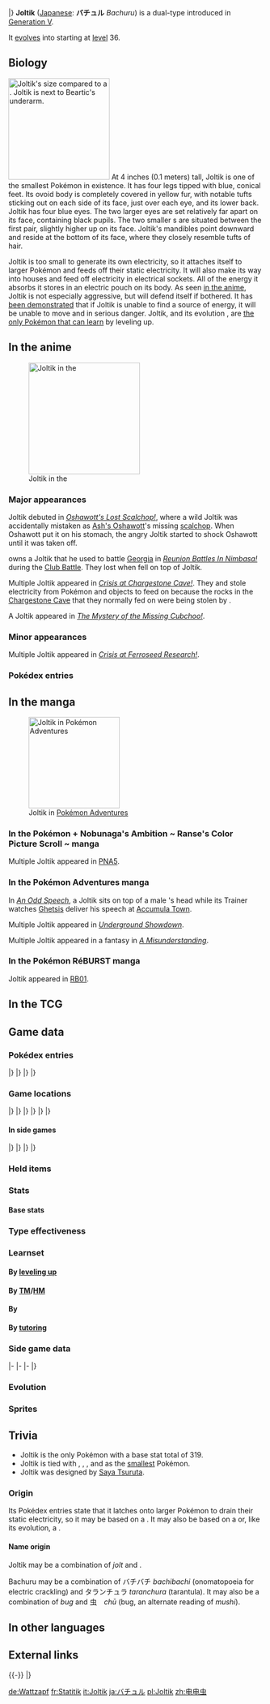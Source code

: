 {{PokémonPrevNext/Head|type=Bug|type2=Electric}}
{{PokémonPrevNext/Pokémon|type=Bug|prevnum=594|prev=Alomomola|nextnum=596|next=Galvantula}}
|}
{{Pokémon Infobox
|name=Joltik
|jname=バチュル
|tmname=Bachuru
|category=Attaching
|typebox=1
|type1=Bug
|type2=Electric
|abilityn=d
|ability1=Compound Eyes
|ability2=Unnerve
|abilityd=Swarm
|ndex=595
|udex=101
|u2dex=173
|height-ftin=0'04"
|height-m=0.1
|weight-lbs=1.3
|weight-kg=0.6
|egggroupn=1
|egggroup1=Bug
|eggcycles=20
|expyield=64
|lv100exp=1,000,000
|gendercode=127
|color=Yellow
|evtotal=1
|evsp=1
|catchrate=190
|body=14
|pokefordex=joltik
|generation=5
|friendship=70
}}
'''Joltik''' ([[List of Japanese Pokémon names|Japanese]]: '''バチュル''' ''Bachuru'') is a dual-type {{2t|Bug|Electric}} {{OBP|Pokémon|species}} introduced in [[Generation V]].

It [[Evolution|evolves]] into {{p|Galvantula}} starting at [[level]] 36.

==Biology==
[[File:Sylvester Joltik size.png|thumb|200px|left|Joltik's size compared to a {{p|Beartic}}. Joltik is next to Beartic's underarm.]]
At 4 inches (0.1 meters) tall, Joltik is one of the smallest Pokémon in existence. It has four legs tipped with blue, conical feet. Its ovoid body is completely covered in yellow fur, with notable tufts sticking out on each side of its face, just over each eye, and its lower back. Joltik has four blue eyes. The two larger eyes are set relatively far apart on its face, containing black pupils. The two smaller {{wp|simple eye}}s are situated between the first pair, slightly higher up on its face. Joltik's mandibles point downward and reside at the bottom of its face, where they closely resemble tufts of hair.

Joltik is too small to generate its own electricity, so it attaches itself to larger Pokémon and feeds off their static electricity. It will also make its way into houses and feed off electricity in electrical sockets. All of the energy it absorbs it stores in an electric pouch on its body. As seen [[BW028|in the anime]], Joltik is not especially aggressive, but will defend itself if bothered. It has [[BW062|been demonstrated]] that if Joltik is unable to find a source of energy, it will be unable to move and in serious danger. Joltik, and its evolution {{p|Galvantula}}, are [[Signature move|the only Pokémon that can learn]] {{m|Electroweb}} by leveling up.

==In the anime==
[[File:Joltik anime.png|left|thumb|220px|Joltik in the {{pkmn|anime}}]]
===Major appearances===
Joltik debuted in ''[[BW028|Oshawott's Lost Scalchop!]]'', where a wild Joltik was accidentally mistaken as [[Ash's Oshawott]]'s missing [[Scalchop and seamitar|scalchop]]. When Oshawott put it on his stomach, the angry Joltik started to shock Oshawott until it was taken off.

{{OBP|Sylvester|BW039}} owns a Joltik that he used to battle [[Georgia]] in ''[[BW039|Reunion Battles In Nimbasa!]]'' during the [[Club Battle]]. They lost when {{TP|Georgia|Beartic}} fell on top of Joltik.

Multiple Joltik appeared in ''[[BW062|Crisis at Chargestone Cave!]]''. They and {{p|Galvantula}} stole electricity from Pokémon and objects to feed on because the rocks in the [[Chargestone Cave]] that they normally fed on were being stolen by {{TRT}}.

A Joltik appeared in ''[[BW088|The Mystery of the Missing Cubchoo!]]''.

===Minor appearances===
Multiple Joltik appeared in ''[[BW081|Crisis at Ferroseed Research!]]''.

===Pokédex entries===
{{Animedexheader|Unova}}
{{Animedexbody|BW028|Joltik|Ash's Pokédex|Joltik, the Attaching Pokémon. Joltik cling to larger Pokémon, and absorb static electricity, storing the energy in a special pouch.}}
{{Animedexbody|BW088|Joltik|Dawn's Pokédex|Joltik, the Attaching Pokémon. Joltik absorbs static electricity by attaching to large Pokémon.}}
{{Animedexfooter/Pokémon|''Best Wishes''|Unova}}

==In the manga==
[[File:Clerk Joltik Lass Audino Adventures.png|thumb|180px|Joltik in [[Pokémon Adventures]]]]
===In the Pokémon + Nobunaga's Ambition ~ Ranse's Color Picture Scroll ~ manga===
Multiple Joltik appeared in [[PNA5]].

===In the Pokémon Adventures manga===
In ''[[PS466|An Odd Speech]]'', a Joltik sits on top of a male {{tc|Clerk}}'s head while its Trainer watches [[Ghetsis]] deliver his speech at [[Accumula Town]].

Multiple Joltik appeared in ''[[PS493|Underground Showdown]]''.

Multiple Joltik appeared in a fantasy in ''[[PS507|A Misunderstanding]]''.

===In the Pokémon RéBURST manga===
Joltik appeared in [[RB01]].

==In the TCG==
{{main|Joltik (TCG)}}

==Game data==
===Pokédex entries===
{{Dex/Header|type=Bug|type2=Electric}}
{{Dex/NA|gen=V}}
{{Dex/Gen|gen=V}}
{{Dex/Entry1|v=Black|t=FFF|entry=Joltik that live in cities have learned a technique for sucking electricity from the outlets in houses.}}
{{Dex/Entry1|v=White|entry=They attach themselves to large-bodied Pokémon and absorb static electricity, which they store in an electric pouch.}}
{{Dex/Entry2|v=Black 2|v2=White 2|t=FFF|entry=Since it can't generate its own electricity, it sticks onto large-bodied Pokémon and absorbs static electricity.}}
|}
|}
{{Dex/Gen|gen=VI}}
{{Dex/Entry1|v=X|t=FFF|entry=Since it can't generate its own electricity, it sticks onto large-bodied Pokémon and absorbs static electricity.}}
{{Dex/Entry1|v=Y|entry=They attach themselves to large-bodied Pokémon and absorb static electricity, which they store in an electric pouch.}}
{{Dex/Entry1|v=Omega Ruby|t=FFF|entry=Since it can't generate its own electricity, it sticks onto large-bodied Pokémon and absorbs static electricity.}}
{{Dex/Entry1|v=Alpha Sapphire|t=FFF|entry=They attach themselves to large-bodied Pokémon and absorb static electricity, which they store in an electric pouch.}}
|}
|}
{{Dex/Footer}}

===Game locations===
{{Availability/Header|type=Bug|type2=Electric}}
{{Availability/NA|gen=V}}
{{Availability/Gen|gen=V}}
{{Availability/Entry2|v=Black|v2=White|t=fff|area=[[Chargestone Cave]]}}
{{Availability/Entry2|v=Black 2|v2=White 2|t=fff|area=[[Chargestone Cave]]<br>[[Chargestone Cave]] ([[N's Pokémon]])}}
|}
|}
{{Availability/Gen|gen=VI}}
{{Availability/Entry2|v=X|v2=Y|t=fff|area={{pkmn|breeding|Breed}} {{p|Galvantula}}}}
{{Availability/Entry2|v=Omega Ruby|v2=Alpha Sapphire|t=FFF|t2=FFF|area={{rt|116|Hoenn}} ({{DL|DexNav|hidden Pokémon}}{{tt|*|After capturing or defeating Groudon/Kyogre}})}}
|}
|}
{{Availability/Gen|gen=VII}}
{{Availability/Entry2/None|v=Sun|v2=Moon|area=[[Pokémon Bank]]}}
{{Availability/Entry2/None|v=Ultra Sun|v2=Ultra Moon|area=[[Pokémon Bank]]}}
|}
|}
{{Availability/Footer}}

====In side games====
{{Availability/Header|type=Bug|type2=Electric}}
{{Availability/NA|gen=V}}
{{Availability/Gen|gen=V}}
{{Availability/Entry1|1|v=Rumble Blast|color={{fire color}}|area=Factory: [[Firebreathing Mountain]], [[World Axle - B2F]]}}
{{Availability/Entry1|1|v=Conquest|color={{silver color}}|area=[[Violight]], [[Chrysalia]]}}
{{Availability/Entry1|1|v=MD GTI|link=Pokémon Mystery Dungeon: Gates to Infinity|color={{silver color}}|area=[[Stony Cave]] (B1-B5), [[Silent Tundra]] (B1-B26), [[Dreamy Island]] (1F-25F), [[Moonlit Forest]] (Golden Chamber), [[Slumbering Cave]] (B1-B99), [[Path of No Return]] (B1-B99), [[Poké Forest]] (3F-5F), [[Pika Land]] (1F-14F), Magnagate dungeons}}
{{Availability/Entry1|1|v=Rumble U|color={{fire color}}|area=[[Challenge Battle#Lord of the Bugs|Challenge Battle: Lord of the Bugs]]}}
|}
|}
{{Availability/Gen|gen=VI}}
{{Availability/Entry1|1|v=Battle Trozei|color={{defense color}}|area=[[Safari Jungle#Sunday Stage 3|Safari Jungle: Stage 3]]{{dotw|Su}}}}
{{Availability/Entry1|1|v=Shuffle|color={{beauty color}}|area=[[Roseus Center|Roseus Center: Stage 255]]}}
{{Availability/Entry1|1|v=Rumble World|color={{fire color}}|area=[[White Ruins (Rumble World)#Rumbling Hall|White Ruins: Rumbling Hall]] <small>(All Areas)</small>, [[Distortion Land#Electromagnetic Plant|Distortion Land: Electromagnetic Plant]] <small>(All Areas)</small>}}
{{Availability/Entry1|1|v=Picross|color={{skill color light}}|area=[[Pokémon Picross Stages#Area 20|Area 20: Stage 09]]}}
|}
|}
{{Availability/Footer}}

===Held items===

===Stats===
====Base stats====
{{BaseStats
|type=Bug
|type2=Electric
|HP=50
|Attack=47
|Defense=50
|SpAtk=57
|SpDef=50
|Speed=65}}

===Type effectiveness===
{{TypeEffectiveness
|type1=Bug
|type2=Electric
|Normal=100
|Fighting=50
|Flying=100
|Poison=100
|Ground=100
|Rock=200
|Bug=100
|Ghost=100
|Steel=50
|Fire=200
|Water=100
|Grass=50
|Electric=50
|Psychic=100
|Ice=100
|Dragon=100
|Dark=100
|Fairy=100}}

===Learnset===
====By [[Level|leveling up]]====
{{learnlist/levelh/7|Joltik|Bug|Electric|5}}
{{learnlist/level7|1|String Shot|Bug|Status|&mdash;|95|40}}
{{learnlist/level7|1|Absorb|Grass|Special|20|100|25}}
{{learnlist/level7|1|Spider Web|Bug|Status|&mdash;|&mdash;|10}}
{{learnlist/level7|4|Thunder Wave|Electric|Status|&mdash;|90|20}}
{{learnlist/level7|7|Screech|Normal|Status|&mdash;|85|40}}
{{learnlist/level7|12|Fury Cutter|Bug|Physical|40|95|20||'''}}
{{learnlist/level7|15|Electroweb|Electric|Special|55|95|15||'''}}
{{learnlist/level7|18|Bug Bite|Bug|Physical|60|100|20||'''}}
{{learnlist/level7|23|Gastro Acid|Poison|Status|&mdash;|100|10}}
{{learnlist/level7|26|Slash|Normal|Physical|70|100|20}}
{{learnlist/level7|29|Electro Ball|Electric|Special|&mdash;|100|10||'''}}
{{learnlist/level7|34|Signal Beam|Bug|Special|75|100|15||'''}}
{{learnlist/level7|37|Agility|Psychic|Status|&mdash;|&mdash;|30}}
{{learnlist/level7|40|Sucker Punch|Dark|Physical|70|100|5}}
{{learnlist/level7|45|Discharge|Electric|Special|80|100|15||'''}}
{{learnlist/level7|48|Bug Buzz|Bug|Special|90|100|10||'''}}
{{learnlist/levelf/7|Joltik|Bug|Electric|5}}

====By [[TM]]/[[HM]]====
{{learnlist/tmh/7|Joltik|Bug|Electric|5}}
{{learnlist/tm7|TM06|Toxic|Poison|Status|&mdash;|90|10}}
{{learnlist/tm7|TM10|Hidden Power|Normal|Special|60|100|15}}
{{learnlist/tm7|TM16|Light Screen|Psychic|Status|&mdash;|&mdash;|30}}
{{learnlist/tm7|TM17|Protect|Normal|Status|&mdash;|&mdash;|10}}
{{learnlist/tm7|TM18|Rain Dance|Water|Status|&mdash;|&mdash;|5}}
{{learnlist/tm7|TM21|Frustration|Normal|Physical|&mdash;|100|20}}
{{learnlist/tm7|TM24|Thunderbolt|Electric|Special|90|100|15||'''}}
{{learnlist/tm7|TM27|Return|Normal|Physical|&mdash;|100|20}}
{{learnlist/tm7|TM28|Leech Life|Bug|Physical|80|100|10||'''}}
{{learnlist/tm7|TM32|Double Team|Normal|Status|&mdash;|&mdash;|15}}
{{learnlist/tm7|TM42|Facade|Normal|Physical|70|100|20}}
{{learnlist/tm7|TM44|Rest|Psychic|Status|&mdash;|&mdash;|10}}
{{learnlist/tm7|TM45|Attract|Normal|Status|&mdash;|100|15}}
{{learnlist/tm7|TM46|Thief|Dark|Physical|60|100|25}}
{{learnlist/tm7|TM48|Round|Normal|Special|60|100|15}}
{{learnlist/tm7|TM53|Energy Ball|Grass|Special|90|100|10}}
{{learnlist/tm7|TM57|Charge Beam|Electric|Special|50|90|10||'''}}
{{learnlist/tm7|TM72|Volt Switch|Electric|Special|70|100|20||'''}}
{{learnlist/tm7|TM73|Thunder Wave|Electric|Status|&mdash;|90|20}}
{{learnlist/tm7|TM81|X-Scissor|Bug|Physical|80|100|15||'''}}
{{learnlist/tm7|TM83|Infestation|Bug|Special|20|100|20||'''}}
{{learnlist/tm7|TM84|Poison Jab|Poison|Physical|80|100|20}}
{{learnlist/tm7|TM87|Swagger|Normal|Status|&mdash;|85|15}}
{{learnlist/tm7|TM88|Sleep Talk|Normal|Status|&mdash;|&mdash;|10}}
{{learnlist/tm7|TM90|Substitute|Normal|Status|&mdash;|&mdash;|10}}
{{learnlist/tm7|TM93|Wild Charge|Electric|Physical|90|100|15||'''}}
{{learnlist/tm7|TM100|Confide|Normal|Status|&mdash;|&mdash;|20}}
{{learnlist/tmf/7|Joltik|Bug|Electric|5}}

====By {{pkmn|breeding}}====
{{learnlist/breedh/7|Joltik|Bug|Electric|5}}
{{learnlist/breed7|{{MSP|414|Mothim}}|Camouflage|Normal|Status|&mdash;|&mdash;|20}}
{{learnlist/breed7|{{MSP|047|Parasect}}{{MSP|167|Spinarak}}{{MSP|168|Ariados}}{{MSP|451|Skorupi}}{{MSP|452|Drapion}}|Cross Poison|Poison|Physical|70|100|20}}
{{learnlist/breed7|{{MSP|048|Venonat}}{{MSP|049|Venomoth}}|Disable|Normal|Status|&mdash;|100|20}}
{{learnlist/breed7|{{MSP|207|Gligar}}{{MSP|472|Gliscor}}{{MSP|328|Trapinch}}{{MSP|329|Vibrava}}{{MSP|330|Flygon}}{{MSP|557|Dwebble}}<br>{{MSP|558|Crustle}}|Feint Attack|Dark|Physical|60|&mdash;|20}}
{{learnlist/breed7|{{MSP|414|Mothim}}{{MSP|751|Dewpider}}{{MSP|752|Araquanid}}|Lunge|Bug|Physical|80|100|15|{{sup/7|USUM}}|'''}}
{{learnlist/breed7|{{MSP|015|Beedrill}}{{MSP|167|Spinarak}}{{MSP|168|Ariados}}{{MSP|451|Skorupi}}{{MSP|452|Drapion}}{{MSP|768|Golisopod}}|Pin Missile|Bug|Physical|25|95|20||'''}}
{{learnlist/breed7|{{MSP|013|Weedle}}{{MSP|167|Spinarak}}{{MSP|168|Ariados}}{{MSP|207|Gligar}}{{MSP|472|Gliscor}}{{MSP|265|Wurmple}}<br>{{MSP|451|Skorupi}}{{MSP|452|Drapion}}{{MSP|543|Venipede}}{{MSP|544|Whirlipede}}{{MSP|545|Scolipede}}|Poison Sting|Poison|Physical|15|100|35}}
{{learnlist/breed7|{{MSP|015|Beedrill}}{{MSP|123|Scyther}}{{MSP|212|Scizor}}{{MSP|193|Yanma}}{{MSP|469|Yanmega}}{{MSP|451|Skorupi}}<br>{{MSP|452|Drapion}}{{MSP|543|Venipede}}{{MSP|544|Whirlipede}}{{MSP|545|Scolipede}}|Pursuit|Dark|Physical|40|100|20}}
{{learnlist/breed7|{{MSP|543|Venipede}}{{MSP|544|Whirlipede}}{{MSP|545|Scolipede}}|Rock Climb|Normal|Physical|90|85|20}}
{{learnlist/breedf/7|Joltik|Bug|Electric|5}}

====By [[Move Tutor|tutoring]]====
{{learnlist/tutorh/7|Joltik|Bug|Electric|5}}
{{learnlist/tutor7|Bounce|Flying|Physical|85|85|5|||no|yes}}
{{learnlist/tutor7|Bug Bite|Bug|Physical|60|100|20||'''|no|yes}}
{{learnlist/tutor7|Electroweb|Electric|Special|55|95|15||'''|no|yes}}
{{learnlist/tutor7|Gastro Acid|Poison|Status|—|100|10|||no|yes}}
{{learnlist/tutor7|Giga Drain|Grass|Special|75|100|10|||no|yes}}
{{learnlist/tutor7|Magnet Rise|Electric|Status|—|—|10|||no|yes}}
{{learnlist/tutor7|Shock Wave|Electric|Special|60|—|20||'''|no|yes}}
{{learnlist/tutor7|Signal Beam|Bug|Special|75|100|15||'''|no|yes}}
{{learnlist/tutor7|Snore|Normal|Special|50|100|15|||no|yes}}
{{learnlist/tutorf/7|Joltik|Bug|Electric|5}}

===Side game data===
{{Spindata/Head|type=Bug|type2=Electric}}
{{Spindata/RumbleBlast|col=6|type=Bug
|att=2
|def=2
|speed=3
}}
|-
{{Spindata/PokéPark2|col=6|type=Bug|ndex=595
|pad=The Joltik in the warehouse and the ones in other Areas get along well, but they don't have much chance to talk. They all live at their own pace.
}}
|-
{{Spindata/Conquest|col=6|type=Bug|ndex=595
|HP=2
|atk=1
|def=2
|spd=3
|range=4
|move=Electro Ball
|ability1=Compoundeyes
|ability2=Sequence
|ability3=Sponge
|evo=Evolves into {{p|Galvantula}} when its Speed is 84 or higher
|link={{DL|List of Pokémon Conquest characters|Motozane}}, {{DL|List of Pokémon Conquest characters|Sekisō}}, and {{DL|List of Pokémon Conquest characters|Yasutomo}}
}}
|-
{{Spindata/Battle Trozei|col=3|type=Bug|ndex=595
|power=1
}}
{{Spindata/Shuffle|col=3|type=Bug|ndex=595|num=369
|min=50
|max=100
|raisemaxlevel=5
|skill=Mega Boost
|skilldesc=Fills the Mega Gauge of a Pokémon of the same type.
}}
|}

===Evolution===
{{evobox-2
|type1=Bug
|type2=Electric
|no1=595
|name1=Joltik
|type1-1=Bug
|type2-1=Electric
|evo1={{bag|Rare Candy}}<br>{{color2|000|Level|Level 36}}
|no2=596
|name2=Galvantula
|type1-2=Bug
|type2-2=Electric}}

===Sprites===
{{Spritebox/Header|type=Bug|type2=Electric}}
{{Spritebox/NA|gen=V}}
{{Spritebox/5|ndex=595}}
{{Spritebox/6|ndex=595}}
{{Spritebox/7|ndex=595}}
{{Spritebox/Footer|595|Joltik}}

==Trivia==
* Joltik is the only Pokémon with a base stat total of 319.
* Joltik is tied with {{p|Flabébé}}, {{p|Cutiefly}}, {{p|Comfey}}, and {{p|Cosmoem}} as the [[List of Pokémon by height|smallest]] Pokémon.
* Joltik was designed by [[Saya Tsuruta]].

===Origin===
Its Pokédex entries state that it latches onto larger Pokémon to drain their static electricity, so it may be based on a {{wp|tick}}. It may also be based on a {{wp|jumping spider}} or, like its evolution, a {{wp|tarantula}}.

====Name origin====
Joltik may be a combination of ''jolt'' and ''{{wp|tick}}''.

Bachuru may be a combination of バチバチ ''bachibachi'' (onomatopoeia for electric crackling) and タランチュラ ''taranchura'' (tarantula). It may also be a combination of ''bug'' and 虫　''chū'' (bug, an alternate reading of ''mushi'').

==In other languages==
{{Other languages|type=Bug|type2=Electric
|ja=バチュル ''Bachuru''|jameaning=From {{tt|バチバチ ''bachibachi''|onomatopoeia for electric crackling}} and {{tt|タランチュラ ''taranchura''|tarantula}}
|fr=Statitik|frmeaning=From ''static'' and ''{{wp|tick}}''
|es=Joltik|esmeaning=Same as English name
|de=Wattzapf|demeaning=From ''{{wp|Watt}}'' and ''{{tt|anzapfen|to tap something}}''
|it=Joltik|itmeaning=Same as English name
|ko=파쪼옥 ''Pazzouok''|komeaning=From {{tt|파직 ''pajick''|an onomatopoeia for electric crackling}} and {{tt|쪼옥 ''jjook''|sound of sipping or sucking}}
|zh_cmn=電電蟲 / 电电虫 ''Diàndiànchóng''|zh_cmnmeaning=From {{tt|電 ''diàn''|electricity}} and {{tt|蟲 ''chóng''|bug}}
|ru=Джолтик ''Dzholtik''|rumeaning=Transcription of English name
}}
{{left clear}}
<!--
==Notes==
<references />-->

==External links==

{{-}}
{{PokémonPrevNext/Head|type=Bug|type2=Electric}}
{{PokémonPrevNext/Pokémon|type=Bug|prevnum=594|prev=Alomomola|nextnum=596|next=Galvantula}}
|}
{{Project Pokédex notice}}

[[de:Wattzapf]]
[[fr:Statitik]]
[[it:Joltik]]
[[ja:バチュル]]
[[pl:Joltik]]
[[zh:电电虫]]